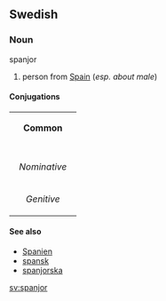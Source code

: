 ==Swedish==
===Noun===
;spanjor
#person from [[Spain]] (''esp. about male'')
====Conjugations====
{| border=1 cellspacing=0 
| bgcolor=#FFFFF0 colspan=5 align=center | '''Common''' 
|- 
|- bgcolor=#FFFFF0 align=center 
! rowspan=2 | 
| colspan=2 width=105 | ''Singular'' 
| colspan=2 | ''Plural'' 
|- bgcolor=#FFFFF0 align=center 
| width=105 | ''Indefinite'' 
| width=105 | ''Definite'' 
| width=105 | ''Indefinite'' 
|  width=105 | ''Definite'' 
|- align=center 
| width=105 bgcolor=#FFFFF0 | ''Nominative'' 
| [[spanjor]] 
| [[spanjoren]] 
| [[spanjorer]] 
| [[spanjorerna]] 
|- align=center 
| width=105 bgcolor=#FFFFF0 | ''Genitive'' 
| [[spanjors]] 
| [[spanjorens]] 
| [[spanjorers]] 
| [[spanjorernas]]
|} 
====See also====
*[[Spanien]]
*[[spansk]]
*[[spanjorska]]

[[sv:spanjor]]